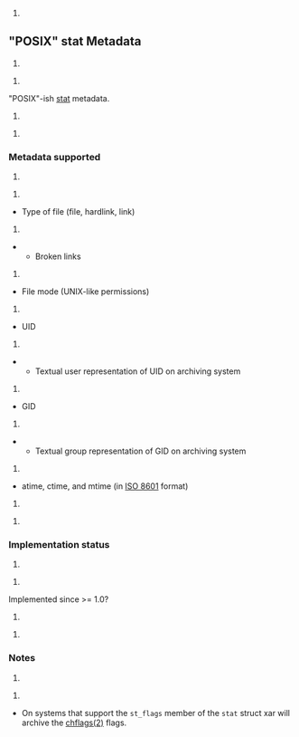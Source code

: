 #
== "POSIX" stat Metadata ==
#

#
"POSIX"-ish [http://www.opengroup.org/onlinepubs/009695399/functions/stat.html stat] metadata.
#

#
=== Metadata supported ===
#

#
* Type of file (file, hardlink, link)
#
** Broken links
#
* File mode (UNIX-like permissions)
#
* UID
#
** Textual user representation of UID on archiving system
#
* GID
#
** Textual group representation of GID on archiving system
#
* atime, ctime, and mtime (in [http://en.wikipedia.org/wiki/ISO_8601 ISO 8601] format)
#

#
=== Implementation status ===
#

#
Implemented since >= 1.0?
#

#
=== Notes ===
#

#
* On systems that support the <tt>st_flags</tt> member of the <tt>stat</tt> struct xar will archive the [[metadata_chflags|chflags(2)]] flags.
